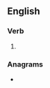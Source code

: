 ==English==

===Verb===
{{head|en|present participle}}

# {{present participle of|braai|lang=en|nocat=1}}

===Anagrams===
* {{anagrams|en|a=aabginr|Bagrian|bargain}}
